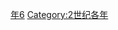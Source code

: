 {{Catnav|頁面分類|历史|歷史時代|年|2纪各年}}
{{Commons category|116}}

[[Category:110年代|年6]]
[[Category:2世纪各年|Category:2世纪各年]]
